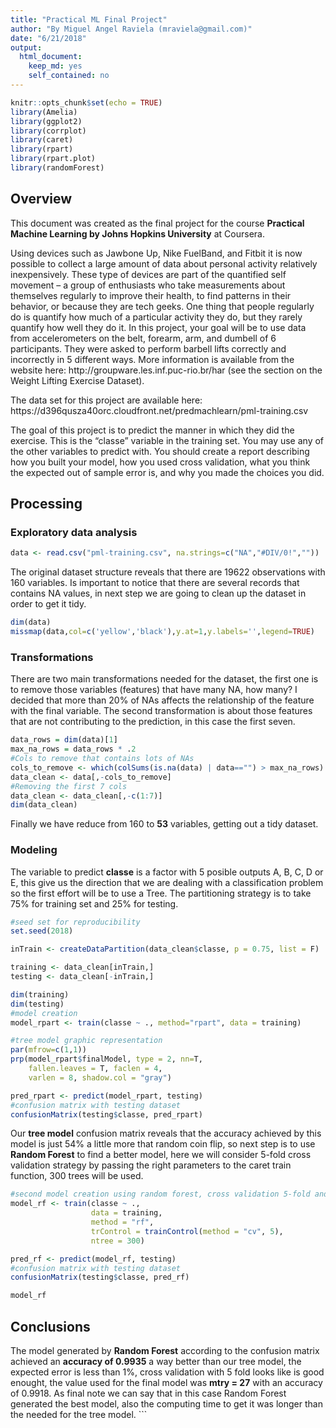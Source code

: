 ```yaml
---
title: "Practical ML Final Project"
author: "By Miguel Angel Raviela (mraviela@gmail.com)"
date: "6/21/2018"
output: 
  html_document: 
    keep_md: yes
    self_contained: no
---
```


```r
knitr::opts_chunk$set(echo = TRUE)
library(Amelia)
library(ggplot2)
library(corrplot)
library(caret)
library(rpart)
library(rpart.plot)
library(randomForest)
```

## Overview

This document was created as the final project for the course **Practical Machine Learning by Johns Hopkins University** at Coursera.  

Using devices such as Jawbone Up, Nike FuelBand, and Fitbit it is now possible to collect a large amount of data about personal activity relatively inexpensively. These type of devices are part of the quantified self movement – a group of enthusiasts who take measurements about themselves regularly to improve their health, to find patterns in their behavior, or because they are tech geeks. One thing that people regularly do is quantify how much of a particular activity they do, but they rarely quantify how well they do it. In this project, your goal will be to use data from accelerometers on the belt, forearm, arm, and dumbell of 6 participants. They were asked to perform barbell lifts correctly and incorrectly in 5 different ways. More information is available from the website here: http://groupware.les.inf.puc-rio.br/har (see the section on the Weight Lifting Exercise Dataset).  

The data set for this project are available here:  
https://d396qusza40orc.cloudfront.net/predmachlearn/pml-training.csv   

The goal of this project is to predict the manner in which they did the exercise. This is the "classe" variable in the training set. You may use any of the other variables to predict with. You should create a report describing how you built your model, how you used cross validation, what you think the expected out of sample error is, and why you made the choices you did. 

## Processing  

### Exploratory data analysis
```r
data <- read.csv("pml-training.csv", na.strings=c("NA","#DIV/0!",""))
```
The original dataset structure  reveals that there are 19622 observations with 160 variables. Is important to notice that there are several records that contains NA values, in next step we are going to clean up the dataset in order to get it tidy.  

```r
dim(data)
missmap(data,col=c('yellow','black'),y.at=1,y.labels='',legend=TRUE)
```

### Transformations

There are two main transformations needed for the dataset, the first one is to remove those variables (features) that have many NA, how many? I decided that more than 20% of NAs affects the relationship of the feature with the final variable. The second transformation is about those features that are not contributing to the prediction, in this case the first seven.  

```r
data_rows = dim(data)[1] 
max_na_rows = data_rows * .2 
#Cols to remove that contains lots of NAs
cols_to_remove <- which(colSums(is.na(data) | data=="") > max_na_rows)
data_clean <- data[,-cols_to_remove]
#Removing the first 7 cols
data_clean <- data_clean[,-c(1:7)]
dim(data_clean)
```  

Finally we have reduce from 160 to **53** variables, getting out a tidy dataset.


### Modeling

The variable to predict **classe** is a factor with 5 posible outputs A, B, C, D or E, this give us the direction that we are dealing with a classification problem so the first effort will be to use a Tree. The partitioning strategy is to take 75% for training set and 25% for testing.

```r
#seed set for reproducibility
set.seed(2018)

inTrain <- createDataPartition(data_clean$classe, p = 0.75, list = F)

training <- data_clean[inTrain,]
testing <- data_clean[-inTrain,]

dim(training)
dim(testing)
#model creation
model_rpart <- train(classe ~ ., method="rpart", data = training)

#tree model graphic representation
par(mfrow=c(1,1))
prp(model_rpart$finalModel, type = 2, nn=T,
    fallen.leaves = T, faclen = 4,
    varlen = 8, shadow.col = "gray")

pred_rpart <- predict(model_rpart, testing)
#confusion matrix with testing dataset
confusionMatrix(testing$classe, pred_rpart)
```  

Our **tree model** confusion matrix reveals that the accuracy achieved by this model is just 54% a little more that random coin flip, so next step is to use **Random Forest** to find a better model, here we will consider 5-fold cross validation strategy by passing the right parameters to the caret train function, 300 trees will be used.

```r
#second model creation using random forest, cross validation 5-fold and 300 trees
model_rf <- train(classe ~ ., 
                  data = training, 
                  method = "rf", 
                  trControl = trainControl(method = "cv", 5), 
                  ntree = 300)

pred_rf <- predict(model_rf, testing)
#confusion matrix with testing dataset
confusionMatrix(testing$classe, pred_rf)

model_rf
```

## Conclusions

The model generated by **Random Forest** according to the confusion matrix achieved an **accuracy of 0.9935** a way better than our tree model, the expected error is less than 1%, cross validation with 5 fold looks like is good enought, the value used for the final model was **mtry = 27** with an accuracy of 0.9918. As final note we can say that in this case Random Forest generated the best model, also the computing time to get it was longer than the needed for the tree model.
```

